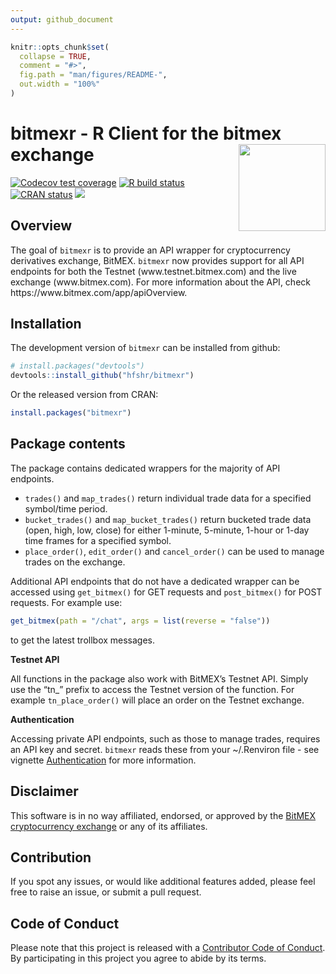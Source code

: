 ```yaml
---
output: github_document
---
```


```r
knitr::opts_chunk$set(
  collapse = TRUE,
  comment = "#>",
  fig.path = "man/figures/README-",
  out.width = "100%"
)
```

# bitmexr - R Client for the bitmex exchange <a href='https://hfshr.github.io/bitmexr'><img src='man/figures/logo.png' align="right" height="139" /></a>

<!-- badges: start -->
[![Codecov test coverage](https://codecov.io/gh/hfshr/bitmexr/branch/main/graph/badge.svg)](https://codecov.io/gh/hfshr/bitmexr?branch=main)
[![R build status](https://github.com/hfshr/bitmexr/workflows/R-CMD-check/badge.svg)](https://github.com/hfshr/bitmexr/actions)
[![CRAN status](https://www.r-pkg.org/badges/version/bitmexr)](https://CRAN.R-project.org/package=bitmexr)
[![](https://cranlogs.r-pkg.org/badges/bitmexr)](https://cran.r-project.org/package=bitmexr)
<!-- badges: end -->

## Overview 

The goal of `bitmexr` is to provide an API wrapper for cryptocurrency derivatives exchange, BitMEX. `bitmexr` now provides support for all API endpoints for both the Testnet (www.testnet.bitmex.com) and the live exchange (www.bitmex.com). For more information about the API, check https://www.bitmex.com/app/apiOverview.

## Installation

The development version of `bitmexr` can be installed from github:

```r
# install.packages("devtools")
devtools::install_github("hfshr/bitmexr")
```

Or the released version from CRAN:

```r
install.packages("bitmexr")
```

## Package contents

The package contains dedicated wrappers for the majority of API endpoints.

- `trades()` and `map_trades()` return individual trade data for a specified symbol/time period.
- `bucket_trades()` and `map_bucket_trades()` return bucketed trade data (open, high, low, close) for either 1-minute, 5-minute, 1-hour or 1-day time frames for a specified symbol.
- `place_order()`, `edit_order()` and `cancel_order()` can be used to manage trades on the exchange.

Additional API endpoints that do not have a dedicated wrapper can be accessed using `get_bitmex()` for GET requests and `post_bitmex()` for POST requests. For example use:

```r
get_bitmex(path = "/chat", args = list(reverse = "false"))

```

to get the latest trollbox messages.

**Testnet API**

All functions in the package also work with BitMEX's Testnet API. Simply use the "tn_" prefix to access the Testnet version of the function. For example `tn_place_order()` will place an order on the Testnet exchange.

**Authentication**

Accessing private API endpoints, such as those to manage trades, requires an API key and secret. `bitmexr` reads these from your ~/.Renviron file - see vignette [Authentication](https://hfshr.github.io/bitmexr/articles/authentication.html) for more information.

## Disclaimer

This software is in no way affiliated, endorsed, or approved by the
[BitMEX cryptocurrency exchange](https://www.bitmex.com) or any of its affiliates. 

## Contribution

If you spot any issues, or would like additional features added, please feel free to raise an issue, or submit a pull request.

## Code of Conduct

Please note that this project is released with a [Contributor Code of Conduct](https://hfshr.github.io/bitmexr/CODE_OF_CONDUCT.html). 
By participating in this project you agree to abide by its terms.



<!-- ```{r} -->
<!-- library(hexSticker) -->

<!-- sticker("/home/harry/Desktop/Bitcoin-Logo.png",  -->
<!--         package="bitmexr",  -->
<!--         p_size=20,  -->
<!--         s_x=1,  -->
<!--         s_y=0.75, -->
<!--         s_width = 0.9, -->
<!--         s_height = 0.9, -->
<!--         h_fill = "#000000", -->
<!--         h_color = "#f2a900", -->
<!--         asp = 0.9, -->
<!--         filename="inst/figures/hex.png") -->

<!-- ``` -->

